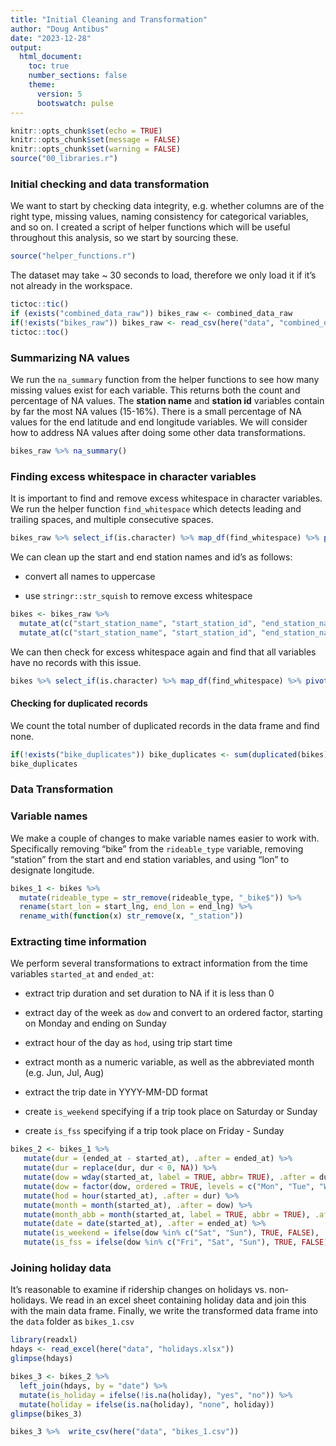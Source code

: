 ---
title: "Initial Cleaning and Transformation"
author: "Doug Antibus"
date: "2023-12-28"
output: 
  html_document:
    toc: true
    number_sections: false
    theme:
      version: 5
      bootswatch: pulse
---

```{r setup, include = FALSE}
knitr::opts_chunk$set(echo = TRUE)
knitr::opts_chunk$set(message = FALSE)
knitr::opts_chunk$set(warning = FALSE)
source("00_libraries.r")
```

### Initial checking and data transformation

We want to start by checking data integrity, e.g. whether columns are of the right 
type, missing values, naming consistency for categorical variables, and so on.  I created
a script of helper functions which will be useful throughout this analysis, so we start
by sourcing these.

```{r, message = FALSE}
source("helper_functions.r")
```

The dataset may take ~ 30 seconds to load, therefore we only load it if 
it's not already in the workspace.

```{r import, cache=TRUE}
tictoc::tic()
if (exists("combined_data_raw")) bikes_raw <- combined_data_raw
if(!exists("bikes_raw")) bikes_raw <- read_csv(here("data", "combined_data_raw.csv")) else print("dataframe already exists")
tictoc::toc()
```


### Summarizing NA values

We run the `na_summary` function from the helper functions to see how many missing
values exist for each variable.  This returns both the count and percentage of NA values.  The **station name** and **station id** variables contain by
far the most NA values (15-16%).  There is a small percentage of NA values for the end latitude and end longitude variables.  We will consider how to address NA values after doing some other data transformations.

```{r na}
bikes_raw %>% na_summary()
```

### Finding excess whitespace in character variables

It is important to find and remove excess whitespace in character variables.  We 
run the helper function ` find_whitespace` which detects leading and trailing spaces, 
and multiple consecutive spaces.


```{r whitespace, cahce = TRUE}
bikes_raw %>% select_if(is.character) %>% map_df(find_whitespace) %>% pivot_longer(cols = everything())
```

We can clean up the start and end station names and id's as follows: 

- convert all names to uppercase

- use `stringr::str_squish` to remove excess whitespace


```{r}
bikes <- bikes_raw %>% 
  mutate_at(c("start_station_name", "start_station_id", "end_station_name", "end_station_id"), str_to_upper) %>% 
  mutate_at(c("start_station_name", "start_station_id", "end_station_name", "end_station_id"), str_squish)
```

We can then check for excess whitespace again and find that all variables have 
no records with this issue.

```{r, cache = TRUE}
bikes %>% select_if(is.character) %>% map_df(find_whitespace) %>% pivot_longer(cols = everything())
```

#### Checking for duplicated records

We count the total number of duplicated records in the data frame and find none. 

```{r, cache=TRUE}
if(!exists("bike_duplicates")) bike_duplicates <- sum(duplicated(bikes))
bike_duplicates 
```

### Data Transformation

### Variable names 

We make a couple of changes to make variable names easier to work with.  Specifically
removing "bike" from the `rideable_type` variable, removing "station" from the 
start and end station variables, and using "lon" to designate longitude.

```{r}
bikes_1 <- bikes %>% 
  mutate(rideable_type = str_remove(rideable_type, "_bike$")) %>% 
  rename(start_lon = start_lng, end_lon = end_lng) %>% 
  rename_with(function(x) str_remove(x, "_station"))
```

### Extracting time information

We perform several transformations to extract information from the time variables 
`started_at` and `ended_at`:

- extract trip duration and set duration to NA if it is less than 0

- extract day of the week as `dow` and convert to an ordered factor, starting on
Monday and ending on Sunday

- extract hour of the day as `hod`, using trip start time

- extract month as a numeric variable, as well as the abbreviated month (e.g. Jun, Jul, Aug)

- extract the trip date in YYYY-MM-DD format

- create `is_weekend` specifying if a trip took place on Saturday or Sunday

- create `is_fss` specifying if a trip took place on Friday - Sunday


```{r}
bikes_2 <- bikes_1 %>%  
   mutate(dur = (ended_at - started_at), .after = ended_at) %>% 
   mutate(dur = replace(dur, dur < 0, NA)) %>% 
   mutate(dow = wday(started_at, label = TRUE, abbr= TRUE), .after = dur) %>% 
   mutate(dow = factor(dow, ordered = TRUE, levels = c("Mon", "Tue", "Wed", "Thu", "Fri", "Sat", "Sun"))) %>% 
   mutate(hod = hour(started_at), .after = dur) %>% 
   mutate(month = month(started_at), .after = dow) %>% 
   mutate(month_abb = month(started_at, label = TRUE, abbr = TRUE), .after = month) %>% 
   mutate(date = date(started_at), .after = ended_at) %>% 
   mutate(is_weekend = ifelse(dow %in% c("Sat", "Sun"), TRUE, FALSE), .after = month_abb) %>% 
   mutate(is_fss = ifelse(dow %in% c("Fri", "Sat", "Sun"), TRUE, FALSE), .after = is_weekend)
```


### Joining holiday data

It's reasonable to examine if ridership changes on holidays vs. non-holidays.  We
read in an excel sheet containing holiday data and join this with the main data frame.
Finally, we write the transformed data frame into the `data` folder as `bikes_1.csv`

```{r, chache = TRUE}
library(readxl)
hdays <- read_excel(here("data", "holidays.xlsx"))
glimpse(hdays)
```


```{r holidays, message = FALSE, cache = TURE}
bikes_3 <- bikes_2 %>% 
  left_join(hdays, by = "date") %>% 
  mutate(is_holiday = ifelse(!is.na(holiday), "yes", "no")) %>% 
  mutate(holiday = ifelse(is.na(holiday), "none", holiday))
glimpse(bikes_3)
```

```{r, cache=TRUE}
bikes_3 %>%  write_csv(here("data", "bikes_1.csv"))
```




